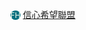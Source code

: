<span style="height:{{{1|20px}}}; width:{{{1|20px}}};text-align:center; font-size:85%; color:#FFFFF0; display:inline-block; background:#006F7F;border-radius:50%">FH</span> [[信心希望聯盟]]<noinclude>
{{Documentation|Template:臺灣政黨模板}}
</noinclude>